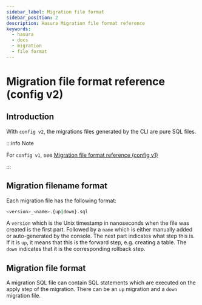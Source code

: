 ```yaml
---
sidebar_label: Migration file format
sidebar_position: 2
description: Hasura Migration file format reference
keywords:
  - hasura
  - docs
  - migration
  - file format
---
```


# Migration file format reference (config v2)

## Introduction

With `config v2`, the migrations files generated by the CLI are pure SQL
files.

:::info Note

For `config v1`, see [Migration file format reference (config v1)](/migrations-metadata-seeds/legacy-configs/config-v1/reference/migration-file-format.mdx)

:::

## Migration filename format

Each migration file has the following format:

```bash
<version>_<name>.{up|down}.sql
```

A `version` which is the Unix timestamp in nanoseconds when the file was
created is the first part. Followed by a `name` which is either manually
added or auto-generated by the console. The next part indicates what
step this is. If it is `up`, it means that this is the forward step,
e.g. creating a table. The `down` indicates that it is the corresponding
rollback step.

## Migration file format

A migration SQL file can contain SQL statements which are executed on
the apply step of the migration. There can be an `up` migration and a
`down` migration file.
